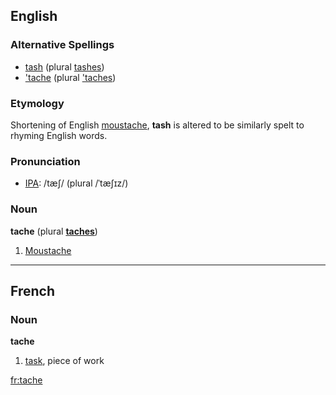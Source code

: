 ==English==
===Alternative Spellings===
* [[tash]] (plural [[tashes]])
* [['tache]] (plural [['taches]])

===Etymology===
Shortening of English [[moustache]], '''tash''' is altered to be similarly spelt to rhyming English words.

===Pronunciation===
* [[Wiktionary:Pronunciation_key|IPA]]: /tæʃ/ (plural /ˈtæʃɪz/)

===Noun===
'''tache''' (plural '''[[taches]]''')

# [[Moustache]]

----

==French==
===Noun===
'''tache'''

# [[task]], piece of work

[[fr:tache]]